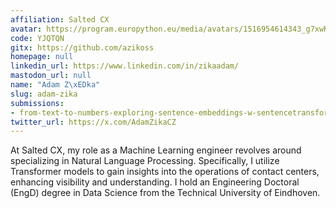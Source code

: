 ```yaml
---
affiliation: Salted CX
avatar: https://program.europython.eu/media/avatars/1516954614343_g7xwRep.jpeg
code: YJQTQN
gitx: https://github.com/azikoss
homepage: null
linkedin_url: https://www.linkedin.com/in/zikaadam/
mastodon_url: null
name: "Adam Z\xEDka"
slug: adam-zika
submissions:
- from-text-to-numbers-exploring-sentence-embeddings-w-sentencetransformers
twitter_url: https://x.com/AdamZikaCZ
---
```


At Salted CX, my role as a Machine Learning engineer revolves around specializing in Natural Language Processing. Specifically, I utilize Transformer models to gain insights into the operations of contact centers, enhancing visibility and understanding. I hold an Engineering Doctoral (EngD) degree in Data Science from the Technical University of Eindhoven.
